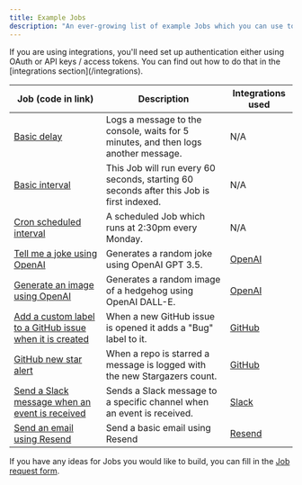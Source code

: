 ```yaml
---
title: Example Jobs
description: "An ever-growing list of example Jobs which you can use to get started with Trigger.dev."
---
```


<Info>
  If you are using integrations, you'll need set up authentication either using
  OAuth or API keys / access tokens. You can find out how to do that in the
  [integrations section](/integrations).
</Info>

| Job (code in link)                                                                                                                              | Description                                                                              | Integrations used                   |
| ----------------------------------------------------------------------------------------------------------------------------------------------- | ---------------------------------------------------------------------------------------- | ----------------------------------- |
| [Basic delay](https://github.com/triggerdotdev/examples/blob/main/delays/src/jobs/delayJob.ts)                                                  | Logs a message to the console, waits for 5 minutes, and then logs another message.       | N/A                                 |
| [Basic interval](https://github.com/triggerdotdev/examples/blob/main/scheduled/src/jobs/interval.ts)                                            | This Job will run every 60 seconds, starting 60 seconds after this Job is first indexed. | N/A                                 |
| [Cron scheduled interval](https://github.com/triggerdotdev/examples/blob/main/scheduled/src/jobs/cronScheduled.ts)                              | A scheduled Job which runs at 2:30pm every Monday.                                       | N/A                                 |
| [Tell me a joke using OpenAI](https://github.com/triggerdotdev/examples/blob/main/openai/src/jobs/tellMeAJoke.ts)                               | Generates a random joke using OpenAI GPT 3.5.                                            | [OpenAI](/integrations/apis/openai) |
| [Generate an image using OpenAI](https://github.com/triggerdotdev/examples/blob/main/openai/src/jobs/generateHedgehogImages.ts)                 | Generates a random image of a hedgehog using OpenAI DALL-E.                              | [OpenAI](/integrations/apis/openai) |
| [Add a custom label to a GitHub issue when it is created](https://github.com/triggerdotdev/examples/blob/main/github/src/jobs/onIssueOpened.ts) | When a new GitHub issue is opened it adds a "Bug" label to it.                           | [GitHub](/integrations/apis/github) |
| [GitHub new star alert](https://github.com/triggerdotdev/examples/blob/main/github/src/jobs/newStarAlert.ts)                                    | When a repo is starred a message is logged with the new Stargazers count.                | [GitHub](/integrations/apis/github) |
| [Send a Slack message when an event is received](https://github.com/triggerdotdev/examples/blob/main/slack/src/jobs/sendSlackMessage.ts)        | Sends a Slack message to a specific channel when an event is received.                   | [Slack](/integrations/apis/slack)   |
| [Send an email using Resend](https://github.com/triggerdotdev/examples/blob/main/resend/src/jobs/resendBasicEmail.ts)                           | Send a basic email using Resend                                                          | [Resend](/integrations/apis/resend) |

If you have any ideas for Jobs you would like to build, you can fill in the [Job request form](https://bcymafitv0e.typeform.com/to/YLUKy9my#source=example-jobs-docs).
